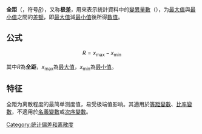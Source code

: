 {{NoteTA
|G1=Math
}}
'''全距'''（{{lang-en|range}}，符号''[[R|R]]''），又称'''极差'''，用來表示統計資料中的[[變異量數|變異量數]]（{{lang-en|measures of variation}}），为[[最大值|最大值]]與[[最小值|最小值]]之間的[[差额|差额]]，即[[最大值|最大值]]減[[最小值|最小值]]後所得[[数值|数值]]。

==公式==
:<math> R = x_\mathrm{max} - x_\mathrm{min} </math>

其中<math>R</math>為'''全距'''，<math>x_\mathrm{max}</math>為[[最大值|最大值]]，<math>x_\mathrm{min}</math>為[[最小值|最小值]]。

== 特征 ==
全距为离散程度的最简单测度值，易受极端值影响。其適用於[[等距變數|等距變數]]、[[比率變數|比率變數]]，不適用於[[名義變數|名義變數]]或[[次序變數|次序變數]]。

{{Statistics-stub}}
{{统计学}}
[[Category:统计偏差和离散度|Category:统计偏差和离散度]]